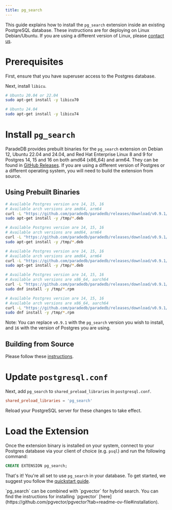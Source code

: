 ```yaml
---
title: pg_search
---
```


This guide explains how to install the `pg_search` extension inside an existing PostgreSQL database. These
instructions are for deploying on Linux Debian/Ubuntu. If you are using a different version of Linux, please
[contact us](mailto:sales@paradedb.com).

# Prerequisites

First, ensure that you have superuser access to the Postgres database.

Next, install `libicu`.

```bash
# Ubuntu 20.04 or 22.04
sudo apt-get install -y libicu70

# Ubuntu 24.04
sudo apt-get install -y libicu74
```

# Install `pg_search`

ParadeDB provides prebuilt binaries for the `pg_search` extension on Debian 12, Ubuntu 22.04 and 24.04, and Red Hat Enterprise Linux 8 and 9 for Postgres 14, 15 and 16 on both amd64 (x86_64) and arm64. They can be found in [GitHub Releases](https://github.com/paradedb/paradedb/releases/latest). If you
are using a different version of Postgres or a different operating system, you will need to build the extension from source.

## Using Prebuilt Binaries

<CodeGroup>

```bash Ubuntu 24.04
# Available Postgres version are 14, 15, 16
# Available arch versions are amd64, arm64
curl -L "https://github.com/paradedb/paradedb/releases/download/v0.9.1/postgresql-16-pg-search_0.9.1-1PARADEDB-noble_amd64.deb" -o /tmp/pg_search.deb
sudo apt-get install -y /tmp/*.deb
```

```bash Ubuntu 22.04
# Available Postgres version are 14, 15, 16
# Available arch versions are amd64, arm64
curl -L "https://github.com/paradedb/paradedb/releases/download/v0.9.1/postgresql-16-pg-search_0.9.1-1PARADEDB-jammy_amd64.deb" -o /tmp/pg_search.deb
sudo apt-get install -y /tmp/*.deb
```

```bash Debian 12
# Available Postgres version are 14, 15, 16
# Available arch versions are amd64, arm64
curl -L "https://github.com/paradedb/paradedb/releases/download/v0.9.1/postgresql-16-pg-search_0.9.1-1PARADEDB-bookworm_amd64.deb" -o /tmp/pg_search.deb
sudo apt-get install -y /tmp/*.deb
```

```bash RHEL 9
# Available Postgres version are 14, 15, 16
# Available arch versions are x86_64, aarch64
curl -L "https://github.com/paradedb/paradedb/releases/download/v0.9.1/pg_search_16-0.9.1-1PARADEDB.el9.x86_64.rpm" -o /tmp/pg_search.rpm
sudo dnf install -y /tmp/*.rpm
```

```bash RHEL 8
# Available Postgres version are 14, 15, 16
# Available arch versions are x86_64, aarch64
curl -L "https://github.com/paradedb/paradedb/releases/download/v0.9.1/pg_search_16-0.9.1-1PARADEDB.el8.x86_64.rpm" -o /tmp/pg_search.rpm
sudo dnf install -y /tmp/*.rpm
```

</CodeGroup>

Note: You can replace `v0.9.1` with the `pg_search` version you wish to install, and `16` with the version of Postgres you are using.

## Building from Source

Please follow these [instructions](https://github.com/paradedb/paradedb/tree/v0.9.1/pg_search#installation).

# Update `postgresql.conf`

Next, add `pg_search` to `shared_preload_libraries` in `postgresql.conf`.

```conf
shared_preload_libraries = 'pg_search'
```

Reload your PostgreSQL server for these changes to take effect.

# Load the Extension

Once the extension binary is installed on your system, connect to your Postgres database via your client of choice (e.g. `psql`) and run the following command:

```sql
CREATE EXTENSION pg_search;
```

That's it! You're all set to use `pg_search` in your database. To get started, we suggest you follow the [quickstart guide](/api/quickstart).

<Note>
  `pg_search` can be combined with `pgvector` for hybrid search. You can find
  the instructions for installing `pgvector`
  [here](https://github.com/pgvector/pgvector?tab=readme-ov-file#installation).
</Note>
